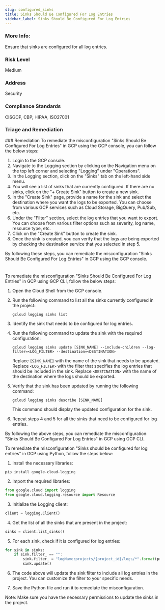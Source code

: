 ```yaml
---
slug: configured_sinks
title: Sinks Should Be Configured For Log Entries
sidebar_label: Sinks Should Be Configured For Log Entries
---
```


### More Info:

Ensure that sinks are configured for all log entries.

### Risk Level

Medium

### Address

Security

### Compliance Standards

CISGCP, CBP, HIPAA, ISO27001

### Triage and Remediation
<Tabs>
<Tab title='Remediation'>
### Remediation

<AccordionGroup>
<Accordion title='Using Console' defaultOpen='true'>
To remediate the misconfiguration "Sinks Should Be Configured For Log Entries" in GCP using the GCP console, you can follow the below steps:

1. Login to the GCP console.
2. Navigate to the Logging section by clicking on the Navigation menu on the top left corner and selecting "Logging" under "Operations".
3. In the Logging section, click on the "Sinks" tab on the left-hand side menu.
4. You will see a list of sinks that are currently configured. If there are no sinks, click on the "+ Create Sink" button to create a new sink.
5. In the "Create Sink" page, provide a name for the sink and select the destination where you want the logs to be exported. You can choose from various GCP services such as Cloud Storage, BigQuery, Pub/Sub, etc.
6. Under the "Filter" section, select the log entries that you want to export. You can choose from various filter options such as severity, log name, resource type, etc.
7. Click on the "Create Sink" button to create the sink.
8. Once the sink is created, you can verify that the logs are being exported by checking the destination service that you selected in step 5.

By following these steps, you can remediate the misconfiguration "Sinks Should Be Configured For Log Entries" in GCP using the GCP console.

#
</Accordion>

<Accordion title='Using CLI'>
To remediate the misconfiguration "Sinks Should Be Configured For Log Entries" in GCP using GCP CLI, follow the below steps:

1. Open the Cloud Shell from the GCP console.

2. Run the following command to list all the sinks currently configured in the project:

   ```
   gcloud logging sinks list
   ```

3. Identify the sink that needs to be configured for log entries.

4. Run the following command to update the sink with the required configuration:

   ```
   gcloud logging sinks update [SINK_NAME] --include-children --log-filter=<LOG_FILTER> --destination=<DESTINATION>
   ```

   Replace `[SINK_NAME]` with the name of the sink that needs to be updated. Replace `<LOG_FILTER>` with the filter that specifies the log entries that should be included in the sink. Replace `<DESTINATION>` with the name of the destination where the logs should be exported.

5. Verify that the sink has been updated by running the following command:

   ```
   gcloud logging sinks describe [SINK_NAME]
   ```

   This command should display the updated configuration for the sink.

6. Repeat steps 4 and 5 for all the sinks that need to be configured for log entries.

By following the above steps, you can remediate the misconfiguration "Sinks Should Be Configured For Log Entries" in GCP using GCP CLI.
</Accordion>

<Accordion title='Using Python'>
To remediate the misconfiguration "Sinks should be configured for log entries" in GCP using Python, follow the steps below:

1. Install the necessary libraries:

```
pip install google-cloud-logging
```

2. Import the required libraries:

```python
from google.cloud import logging
from google.cloud.logging.resource import Resource
```

3. Initialize the Logging client:

```python
client = logging.Client()
```

4. Get the list of all the sinks that are present in the project:

```python
sinks = client.list_sinks()
```

5. For each sink, check if it is configured for log entries:

```python
for sink in sinks:
    if sink.filter_ == "":
        sink.filter_ = "logName:projects/{project_id}/logs/*".format(project_id=client.project)
        sink.update()
```

6. The code above will update the sink filter to include all log entries in the project. You can customize the filter to your specific needs.

7. Save the Python file and run it to remediate the misconfiguration.

Note: Make sure you have the necessary permissions to update the sinks in the project.
</Accordion>

</AccordionGroup>
</Tab>
</Tabs>

